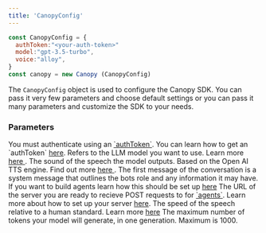 ```yaml
---
title: 'CanopyConfig'
---
```


<RequestExample>

```javascript index.js
const CanopyConfig = {
  authToken:"<your-auth-token>"
  model:"gpt-3.5-turbo",
  voice:"alloy",
}
const canopy = new Canopy (CanopyConfig)

```

</RequestExample>

The `CanopyConfig` object is used to configure the Canopy SDK. 
You can pass it very few parameters and choose default settings or you can pass it many parameters and customize the SDK to your needs.

### Parameters
<ParamField path="authToken" type="string" required="true">
  You must authenticate using an <a href="/api-reference/overview#step-3-get-authentication-token"> `authToken`</a>. You can learn how 
  to get an `authToken` <a href="/api-reference/overview#step-3-get-authentication-token">here</a>.
</ParamField>

<ParamField path="model" type="string" default="gpt-3.5-turbo">
Refers to the LLM model you want to use. Learn more <a href="/documentation/LLM-Concepts#models"> here </a>.
</ParamField>
<ParamField path="voice" type="string" default="alloy">
The sound of the speech the model outputs. Based on the Open AI TTS engine. Find out more <a href="/documentation/speech-and-Visual-Concepts#voice"> here </a>.
</ParamField>
<ParamField path="initialSystemMessage" type="string">
The first message of the conversation is a system message that outlines the bots role and any information it may have. If you want to build agents learn how this should be set up 
<a href="/documentation/Action-Taking-Agents#step-1-initiate-actions-with-a-system-message"> here</a>
</ParamField>
<ParamField path="baseAgentUrl" type="string" >
The URL of the server you are ready to recieve POST requests to for  <a href="/documentation/Action-Taking-Agents"> `agents`</a>. Learn more about how to set up your server
<a href="/documentation/Action-Taking-Agents/base-agent-url"> here</a>.
</ParamField>
<ParamField path="playbackSpeed" type="string" default="1" >
The speed of the speech relative to a human standard. Learn more <a href="/documentation/speech-and-Visual-Concepts#playback-speed"> here</a>
</ParamField>
<ParamField path="modelMaxTokens" type="string" default="300" >
The maximum number of tokens your model will generate, in one generation. Maximum is 1000.
</ParamField>


